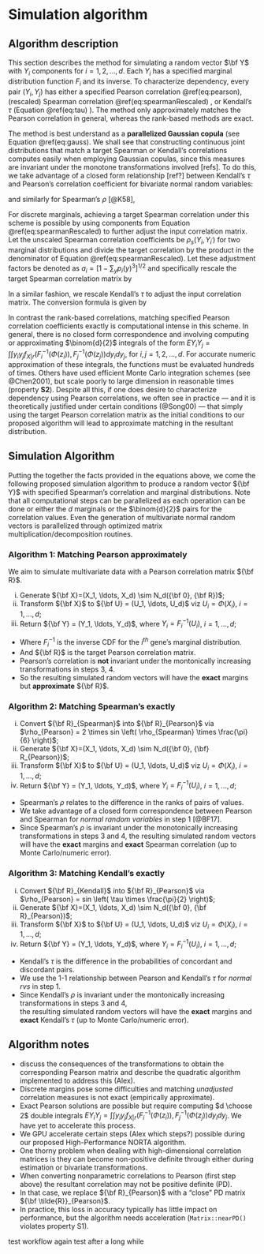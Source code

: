 # Simulation algorithm

## Algorithm description

This section describes the method for simulating a random vector $\bf Y$ with $Y_i$ components for $i=1,2,\ldots,d$. Each $Y_i$ has a specified marginal
distribution function $F_i$ and its inverse. To characterize dependency, every pair $(Y_i, Y_j)$ has either a specified Pearson correlation \@ref(eq:pearson), (rescaled) Spearman correlation \@ref(eq:spearmanRescaled) , or Kendall's $\tau$ (Equation \@ref(eq:tau) ). The method only approximately matches the Pearson correlation in general, whereas the rank-based methods are exact.

The method is best understand as a **parallelized Gaussian copula** (see Equation \@ref(eq:gauss). We shall see that constructing continuous joint distributions that match a target Spearman or Kendall's correlations computes easily when employing Gaussian copulas, since this measures are invariant under the monotone transformations involved [refs]. To do this, we take advantage of a closed form relationship [ref?] between Kendall's $\tau$ and Pearson's correlation coefficient for bivariate normal random variables:

\begin{equation}
(\#eq:convertKendall)
r_{Pearson} = sin \left( \tau_{Kendall} \times \frac{\pi}{2} \right), 
\end{equation}

\noindent and similarly for Spearman's $\rho$ [@K58],

\begin{equation}
(\#eq:convertSpearman)
\rho_{Pearson} = 2 \times sin \left( \rho_{Spearman} \times \frac{\pi}{6} \right).
\end{equation}

For discrete marginals, achieving a target Spearman correlation under this scheme is possible by using components from Equation \@ref(eq:spearmanRescaled) to further adjust the input correlation matrix. Let the unscaled Spearman correlation coefficients be $\rho_{s} \left(Y_{i}, Y_{i^\prime}\right)$ for two marginal distributions and divide the target correlation by the product in the denominator of Equation \@ref(eq:spearmanRescaled). Let these adjustment factors be denoted as $a_i = \left[ 1 - \sum_y p_i(y)^3 \right]^{1/2}$ and specifically rescale the target Spearman correlation matrix by

\begin{equation}
(\#eq:convertSpearmanDiscrete)
\rho_{rs} \left(Y_{i}, Y_{i^\prime}\right) = \frac{\rho_{s} \left(Y_{i}, Y_{i^\prime}\right)}{a_i \times a_{i^\prime}}.
\end{equation}

In a similar fashion, we rescale Kendall's $\tau$ to adjust the input correlation matrix. The conversion formula is given by

\begin{equation}
(\#eq:convertKendallDiscrete)
\rho_{rs} \left(Y_{i}, Y_{i^\prime}\right) = \frac{\rho_{s} \left(Y_{i}, Y_{i^\prime}\right)}{a_i \times a_{i^\prime}}.
\end{equation}

In contrast the rank-based correlations, matching specified Pearson correlation coefficients exactly is computational intense in this scheme. In general, there is no closed form correspondence and involving computing or approximating $\binom{d}{2}$ integrals of the form $EY_iY_j = \int \int y_i y_j f_{X|r}(F_i^{-1}(\Phi(z_i)), F_j^{-1}(\Phi(z_j))dy_idy_j$, for $i,j=1,2,\ldots,d$. For accurate numeric approximation of these integrals, the functions must be evaluated hundreds of times. Others have used efficient Monte Carlo integration schemes (see @Chen2001), but scale poorly to large dimension in reasonable times (property **S2**). Despite all this, if one does desire to characterize dependency using Pearson correlations, we often see in practice --- and it is theoretically justified under certain conditions (@Song00) --- that simply using the target Pearson correlation matrix as the initial conditions to our proposed algorithm will lead to approximate matching in the resultant distribution.

## Simulation Algorithm

Putting the together the facts provided in the equations above, we come the following proposed simulation algorithm to produce a random vector ${\bf Y}$ with specified Spearman's correlation and marginal distributions. Note that all computational steps can be parallelized as each operation can be done or either the $d$ marginals or the $\binom{d}{2}$ pairs for the correlation values. Even the generation of multivariate normal random vectors is parallelized through optimized matrix multiplication/decomposition routines. 

### Algorithm 1: Matching Pearson approximately

We aim to simulate multivariate data with a Pearson correlation
matrix ${\bf R}$.

(i) Generate ${\bf X}=(X_1, \ldots, X_d) \sim N_d({\bf 0}, {\bf R})$;  
(ii) Transform ${\bf X}$ to ${\bf U} = (U_1, \ldots,  U_d)$ viz $U_i=\Phi(X_i)$, $i=1, \ldots, d$;  
(iii) Return ${\bf Y}  = (Y_1, \ldots,  Y_d)$, where $Y_i=F_i^{-1}(U_i)$, $i=1, \ldots, d$;  

* Where $F_i^{-1}$ is the inverse CDF for the $i^{th}$ gene's marginal
distribution.  
* And ${\bf R}$ is the target Pearson correlation matrix.  
* Pearson's correlation is **not** invariant under the montonically increasing
  transformations in steps 3, 4.  
* So the resulting simulated random vectors will have the **exact** margins but **approximate** ${\bf R}$.  

### Algorithm 2: Matching Spearman's exactly

(i) Convert ${\bf R}_{Spearman}$ into ${\bf R}_{Pearson}$ via $\rho_{Pearson} =
  2 \times sin \left( \rho_{Spearman} \times \frac{\pi}{6} \right)$;  
(ii) Generate ${\bf X}=(X_1, \ldots, X_d) \sim N_d({\bf 0}, {\bf} R_{Pearson})$;  
(iii) Transform ${\bf X}$ to ${\bf U} = (U_1, \ldots,  U_d)$ viz $U_i=\Phi(X_i)$, $i=1, \ldots, d$;  
(iv) Return ${\bf Y}  = (Y_1, \ldots,  Y_d)$, where $Y_i=F_i^{-1}(U_i)$, $i=1, \ldots, d$;  

- Spearman's $\rho$ relates to the difference in the ranks of pairs of values.
- We take advantage of a closed form correspondence between Pearson and Spearman
  for *normal random variables* in step 1 [@BF17].
- Since Spearman's $\rho$ is invariant under the monotonically increasing
  transformations in steps 3 and 4, the resulting simulated random vectors will
  have the **exact** margins and **exact** Spearman correlation (up to Monte Carlo/numeric error).

### Algorithm 3: Matching Kendall's exactly

(i) Convert ${\bf R}_{Kendall}$ into ${\bf R}_{Pearson}$ via $\rho_{Pearson} = sin \left( \tau \times \frac{\pi}{2} \right)$;  
(ii) Generate ${\bf X}=(X_1, \ldots, X_d) \sim N_d({\bf 0}, {\bf R}_{Pearson})$;  
(iii) Transform ${\bf X}$ to ${\bf U} = (U_1, \ldots,  U_d)$ viz $U_i=\Phi(X_i)$, $i=1, \ldots, d$;  
(iv) Return ${\bf Y}  = (Y_1, \ldots,  Y_d)$, where $Y_i=F_i^{-1}(U_i)$, $i=1, \ldots, d$;  

- Kendall's $\tau$ is the difference in the probabilities of concordant and discordant pairs.
- We use the 1-1 relationship between Pearson and Kendall's $\tau$ for *normal
  rvs* in step 1.
- Since Kendall's $\rho$ is invariant under the montonically increasing
  transformations in steps 3 and 4,  
 the resulting simulated random vectors will have the **exact** margins and
 **exact** Kendall's $\tau$  (up to Monte Carlo/numeric error).

## Algorithm notes

- discuss the consequences of the transformations to obtain the corresponding Pearson matrix and describe the quadratic algorithm implemented to address this (Alex).
- Discrete margins pose some difficulties and matching *unadjusted* correlation
  measures is not exact (empirically approximate).
- Exact Pearson solutions are possible but require computing $d \choose 2$
   double integrals $EY_iY_j = \int \int y_i y_j f_{X|r}(F_i^{-1}(\Phi(z_i)),
   F_j^{-1}(\Phi(z_j))dy_idy_j$. We have yet to accelerate this process.
- We GPU accelerate certain steps (Alex which steps?) possible during our proposed High-Performance NORTA
  algorithm.
- One thorny problem when dealing with high-dimensional correlation matrices is
they can become non-positive definite through either during estimation or
bivariate transformations.
- When converting nonparametric correlations to Pearson (first step above) the
  resultant correlation may not be positive definite (PD).
- In that case, we replace ${\bf R}_{Pearson}$ with a "close" PD matrix ${\bf \tilde{R}}_{Pearson}$.
- In practice, this loss in accuracy typically has little impact on performance,
  but the algorithm needs acceleration (`Matrix::nearPD()` violates property S1).

test workflow again
test after a long while
